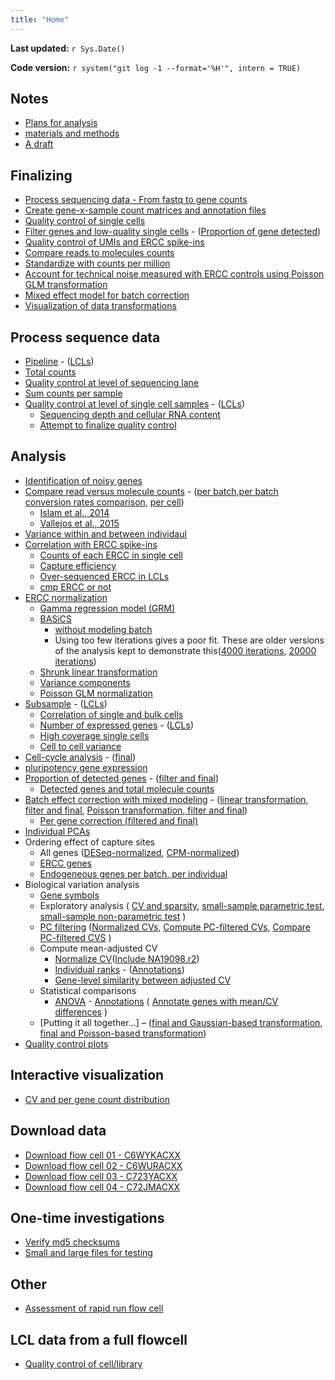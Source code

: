 ```yaml
---
title: "Home"
---
```


**Last updated:** `r Sys.Date()`

**Code version:** `r system("git log -1 --format='%H'", intern = TRUE)`

## Notes

*  [Plans for analysis](plan.html)
*  [materials and methods](material-and-method.html)
*  [A draft](draft.html)

## Finalizing

*  [Process sequencing data - From fastq to gene counts](process-samples.html)
*  [Create gene-x-sample count matrices and annotation files](prepare-counts.html)
*  [Quality control of single cells](qc-filter-ipsc.html)
*  [Filter genes and low-quality single cells](filter.html) - ([Proportion of gene detected](pca-correlation-rafa-filter.html))
*  [Quality control of UMIs and ERCC spike-ins](qc-plots.html)
*  [Compare reads to molecules counts](compare-reads-v-molecules-per-batch-test.html)
*  [Standardize with counts per million](cpm.html)
*  [Account for technical noise measured with ERCC controls using Poisson GLM transformation](poisson-glm-normalization.html)
*  [Mixed effect model for batch correction](batch-correction.html)
*  [Visualization of data transformations](data-transformation.html)

## Process sequence data

*  [Pipeline](process-samples.html) - ([LCLs](process-lcl.html))
*  [Total counts](total-counts.html)
*  [Quality control at level of sequencing lane](qc-by-lane.html)
*  [Sum counts per sample](sum-counts-per-sample.html)
*  [Quality control at level of single cell samples](qc-cell-ipsc.html) - ([LCLs](qc-cell-lcl.html))
     * [Sequencing depth and cellular RNA content](depth.html)
     * [Attempt to finalize quality control](qc-filter-ipsc.html)

## Analysis

*  [Identification of noisy genes](noisy-gene.html)
*  [Compare read versus molecule counts](compare-reads-v-molecules.html) - ([per batch](compare-reads-v-molecules-per-batch.html),[per batch conversion rates comparison](compare-reads-v-molecules-per-batch-test.html), [per cell](compare-reads-v-molecules-in-cells.html)) 
     *  [Islam et al., 2014](islam2014.html)
     *  [Vallejos et al., 2015](vallejos2015.html)
*  [Variance within and between individaul](variance.html)
*  [Correlation with ERCC spike-ins](ercc-correlation.html)
     *  [Counts of each ERCC in single cell](ercc-counts.html)
     *  [Capture efficiency](capture-efficiency.html)
     *  [Over-sequenced ERCC in LCLs](ercc-over-sequenced.html)
     *  [cmp ERCC or not](ercc-cpm.html)
*  [ERCC normalization](ercc-normalization.html)
     *  [Gamma regression model (GRM)](gamma-regression-model.html)
     *  [BASiCS](basics.html)
         * [without modeling batch](basics-wo-batch.html)
         * Using too few iterations gives a poor fit. These are older versions of the analysis kept to demonstrate this([4000 iterations](basics-4000.html), [20000 iterations](basics-20000.html))
     *  [Shrunk linear transformation](shrunk-linear-transform.html)
     *  [Variance components](basics-variance-components.html)
     *  [Poisson GLM normalization](poisson-glm-normalization.html)
*  [Subsample](subsample.html) - ([LCLs](subsample-lcl.html))
     *  [Correlation of single and bulk cells](correlate-single-to-bulk.html)
     *  [Number of expressed genes](detect-genes.html) - ([LCLs](detect-genes-lcl.html))
     *  [High coverage single cells](subsample-high-coverage-lcl.html)
     *  [Cell to cell variance](subsample-variance.html)
*  [Cell-cycle analysis](cell-cycle.html) - ([final](cell-cycle-post-correction.html))  
*  [pluripotency gene expression](stemness.html) 
*  [Proportion of detected genes](pca-correlation-rafa.html) - ([filter and final](pca-correlation-rafa-filter.html))
     *  [Detected genes and total molecule counts](gene-and-total-molecule.html)
*  [Batch effect correction with mixed modeling](batch-limma.html) - ([linear transformation, filter and final](batch-limma-final.html), [Poisson transformation, filter and final](batch-limma-poisson.html))
     * [Per gene correction (filtered and final)](batch-limma-final-per-gene.html)
*  [Individual PCAs](pca-individual.html)
*  Ordering effect of capture sites
     * All genes ([DESeq-normalized](oefinder-analysis.html),  [CPM-normalized](oefinder-analysis-cpm.html))
     * [ERCC genes](oefinder-analysis-ercc.html)
     * [Endogeneous genes per batch, per individual](oefinder-analysis-cpm-batch.html)
*  Biological variation analysis
     * [Gene symbols](gene-info.html)
     * Exploratory analysis ( [CV and sparsity](cv-sparsity.html), [small-sample parametric test](compare-variances.html), [small-sample non-parametric test](cv-explore-distribution.html) )
     * [PC filtering](bio-variation.html) ([Normalized CVs](cv-adjusted-transcriptome-wide.html), [Compute PC-filtered CVs](svd-filtered.html), [Compare PC-filtered CVS](svd-filtered-high-low.html) )
     * Compute mean-adjusted CV
          * [Normalize CV](cv-adjusted-wo-19098-r2.html)([Include NA19098.r2](cv-adjusted.html))
          * [Individual ranks](cv-adjusted-profile.html) - ([Annotations](cv-adjusted-profile-annotation.html))
          * [Gene-level similarity between adjusted CV](cv-adjusted-comparison.html)
     * Statistical comparisons
          * [ANOVA](cv-adjusted-all-genes-wo-19098-2.html) - [Annotations](cv-adjusted-expl          * [Sum-of-Squared-Deviation-From-the-Median](cv-adjusted-statistical-test.html) ( [Bootstrapped CIs](cv-adjusted-statistical-test-bootstrap.html), [Permutation-based p-values](cv-adjusted-statistical-test-permute.html) )
ore-wo-19098-2.html) ( [Annotate genes with mean/CV differences](cv-annotation.html) )
     * [Putting it all together...] -- ([final and Gaussian-based transformation](cv-adjusted-summary.html), [final and Poisson-based transformation](cv-adjusted-summary-pois.html))
*  [Quality control plots](qc-plots.html)
 
 
## Interactive visualization

* [CV and per gene count distribution](cv-explore-shiny.html)

## Download data

*  [Download flow cell 01 - C6WYKACXX](download_flow_cell_01.html)
*  [Download flow cell 02 - C6WURACXX](download_flow_cell_02.html)
*  [Download flow cell 03 - C723YACXX](download_flow_cell_03.html)
*  [Download flow cell 04 - C72JMACXX](download_flow_cell_04.html)

## One-time investigations
*  [Verify md5 checksums](verify-md5sum.html)
*  [Small and large files for testing](files-for-testing.html)

## Other

*  [Assessment of rapid run flow cell](analysis.html)

## LCL data from a full flowcell 

*  [Quality control of cell/library](qc-cell-library.html)

